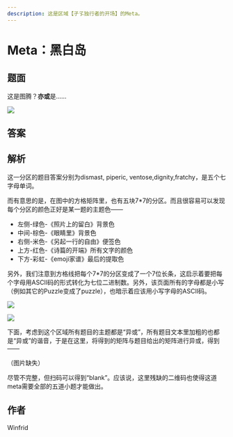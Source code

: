 ```yaml
---
description: 这是区域【孑孓独行者的开场】的Meta。
---
```


# Meta：黑白岛

## 题面

这是图腾？**亦或**是……

![](./06-meta-hei-bai-dao.assets/image_1.webp)

## 答案



## 解析

这一分区的题目答案分别为dismast, piperic, ventose,dignity,fratchy，是五个七字母单词。

而有意思的是，在图中的方格矩阵里，也有五块7\*7的分区。而且很容易可以发现每个分区的颜色正好是某一题的主题色——

* 左侧-绿色-《照片上的留白》背景色
* 中间-棕色-《眼睛里》背景色
* 右侧-米色-《另起一行的自由》便签色
* 上方-红色-《诗篇的开端》所有文字的颜色
* 下方-彩虹-《emoji家谱》最后的提取色

另外，我们注意到方格线把每个7\*7的分区变成了一个7位长条，这启示着要把每个字母用ASCII码的形式转化为七位二进制数。另外，该页面所有的字母都是小写（例如其它的Puzzle变成了puzzle），也暗示着应该用小写字母的ASCII码。

![](./06-meta-hei-bai-dao.assets/image_2.webp)

![](./06-meta-hei-bai-dao.assets/image_3.webp)

下面，考虑到这个区域所有题目的主题都是“异或”，所有题目文本里加粗的也都是“异或”的谐音，于是在这里，将得到的矩阵与题目给出的矩阵进行异或，得到——

（图片缺失）

尽管不完整，但扫码可以得到“blank”。应该说，这里残缺的二维码也使得这道meta需要全部的五道小题才能做出。

## 作者

Winfrid
